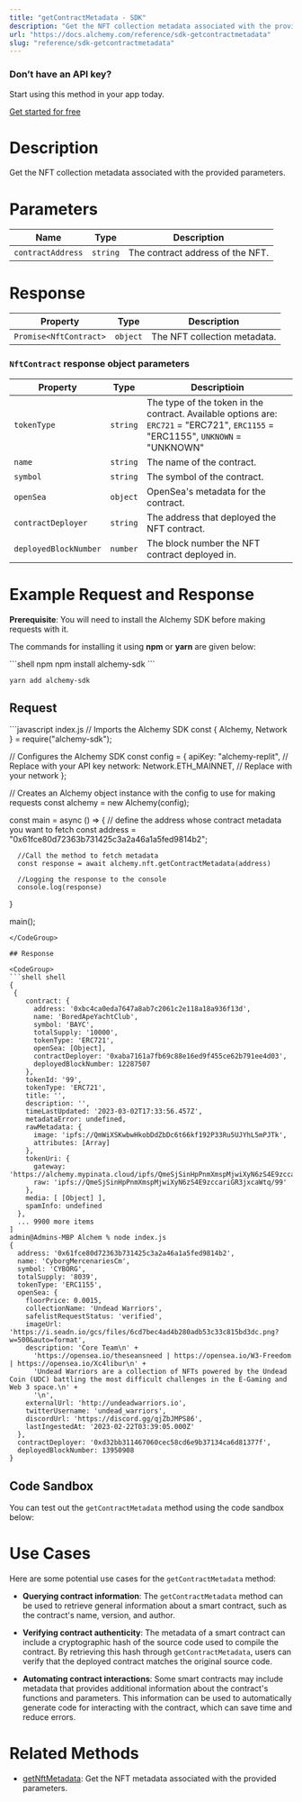 ```yaml
---
title: "getContractMetadata - SDK"
description: "Get the NFT collection metadata associated with the provided parameters."
url: "https://docs.alchemy.com/reference/sdk-getcontractmetadata"
slug: "reference/sdk-getcontractmetadata"
---
```


### Don’t have an API key?

Start using this method in your app today.

[Get started for free](https://dashboard.alchemy.com/signup/?a=estimateGas)

# Description

Get the NFT collection metadata associated with the provided parameters.

# Parameters

| Name              | Type     | Description                      |
| ----------------- | -------- | -------------------------------- |
| `contractAddress` | `string` | The contract address of the NFT. |

# Response

| Property               | Type     | Description                  |
| ---------------------- | -------- | ---------------------------- |
| `Promise<NftContract>` | `object` | The NFT collection metadata. |

### `NftContract` response object parameters

| Property              | Type     | Descriptioin                                                                                                                    |
| --------------------- | -------- | ------------------------------------------------------------------------------------------------------------------------------- |
| `tokenType`           | `string` | The type of the token in the contract. Available options are: `ERC721` = "ERC721", `ERC1155` = "ERC1155", `UNKNOWN` = "UNKNOWN" |
| `name`                | `string` | The name of the contract.                                                                                                       |
| `symbol`              | `string` | The symbol of the contract.                                                                                                     |
| `openSea`             | `object` | OpenSea's metadata for the contract.                                                                                            |
| `contractDeployer`    | `string` | The address that deployed the NFT contract.                                                                                     |
| `deployedBlockNumber` | `number` | The block number the NFT contract deployed in.                                                                                  |

# Example Request and Response

**Prerequisite**: You will need to install the Alchemy SDK before making requests with it.

The commands for installing it using **npm** or **yarn** are given below:

<CodeGroup>
  ```shell npm
  npm install alchemy-sdk
  ```

  ```shell yarn
  yarn add alchemy-sdk
  ```
</CodeGroup>

## Request

<CodeGroup>
  ```javascript index.js
  // Imports the Alchemy SDK
  const { Alchemy, Network } = require("alchemy-sdk");

  // Configures the Alchemy SDK
  const config = {
      apiKey: "alchemy-replit", // Replace with your API key
      network: Network.ETH_MAINNET, // Replace with your network
  };

  // Creates an Alchemy object instance with the config to use for making requests
  const alchemy = new Alchemy(config);

  const main = async () => {
      // define the address whose contract metadata you want to fetch
      const address = "0x61fce80d72363b731425c3a2a46a1a5fed9814b2";

      //Call the method to fetch metadata
      const response = await alchemy.nft.getContractMetadata(address)

      //Logging the response to the console
      console.log(response)
  }

  main();
  ```
</CodeGroup>

## Response

<CodeGroup>
  ```shell shell
  {
   {
      contract: {
        address: '0xbc4ca0eda7647a8ab7c2061c2e118a18a936f13d',
        name: 'BoredApeYachtClub',
        symbol: 'BAYC',
        totalSupply: '10000',
        tokenType: 'ERC721',
        openSea: [Object],
        contractDeployer: '0xaba7161a7fb69c88e16ed9f455ce62b791ee4d03',
        deployedBlockNumber: 12287507
      },
      tokenId: '99',
      tokenType: 'ERC721',
      title: '',
      description: '',
      timeLastUpdated: '2023-03-02T17:33:56.457Z',
      metadataError: undefined,
      rawMetadata: {
        image: 'ipfs://QmWiXSKwbwHkobDdZbDc6t66kf192P33Ru5UJYhL5mPJTk',
        attributes: [Array]
      },
      tokenUri: {
        gateway: 'https://alchemy.mypinata.cloud/ipfs/QmeSjSinHpPnmXmspMjwiXyN6zS4E9zccariGR3jxcaWtq/99',
        raw: 'ipfs://QmeSjSinHpPnmXmspMjwiXyN6zS4E9zccariGR3jxcaWtq/99'
      },
      media: [ [Object] ],
      spamInfo: undefined
    },
    ... 9900 more items
  ]
  admin@Admins-MBP Alchem % node index.js
  {
    address: '0x61fce80d72363b731425c3a2a46a1a5fed9814b2',
    name: 'CyborgMercenariesCm',
    symbol: 'CYBORG',
    totalSupply: '8039',
    tokenType: 'ERC1155',
    openSea: {
      floorPrice: 0.0015,
      collectionName: 'Undead Warriors',
      safelistRequestStatus: 'verified',
      imageUrl: 'https://i.seadn.io/gcs/files/6cd7bec4ad4b280adb53c33c815bd3dc.png?w=500&auto=format',
      description: 'Core Team\n' +
        'https://opensea.io/theseansneed | https://opensea.io/W3-Freedom | https://opensea.io/Xc4libur\n' +
        'Undead Warriors are a collection of NFTs powered by the Undead Coin (UDC) battling the most difficult challenges in the E-Gaming and Web 3 space.\n' +
        '\n',
      externalUrl: 'http://undeadwarriors.io',
      twitterUsername: 'undead_warriors',
      discordUrl: 'https://discord.gg/qjZbJMPS86',
      lastIngestedAt: '2023-02-22T03:39:05.000Z'
    },
    contractDeployer: '0xd32bb311467060cec58cd6e9b37134ca6d81377f',
    deployedBlockNumber: 13950908
  }
  ```
</CodeGroup>

## Code Sandbox

You can test out the `getContractMetadata` method using the code sandbox below:

# Use Cases

Here are some potential use cases for the `getContractMetadata` method:

* **Querying contract information**: The `getContractMetadata` method can be used to retrieve general information about a smart contract, such as the contract's name, version, and author.

* **Verifying contract authenticity**: The metadata of a smart contract can include a cryptographic hash of the source code used to compile the contract. By retrieving this hash through `getContractMetadata`, users can verify that the deployed contract matches the original source code.

* **Automating contract interactions**: Some smart contracts may include metadata that provides additional information about the contract's functions and parameters. This information can be used to automatically generate code for interacting with the contract, which can save time and reduce errors.

# Related Methods

* [getNftMetadata](/reference/getnftmetadata-sdk): Get the NFT metadata associated with the provided parameters.
